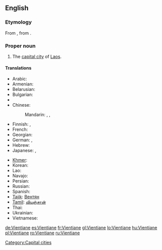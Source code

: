 {{wikipedia}}
==English==

===Etymology===
From {{etyl|fr}} {{term|Vientiane|lang=fr}}, from {{etyl|lo}} {{term|ວຽງຈັນ|tr=wiang-can|sc=Laoo}}.

===Proper noun===
{{en-proper noun}}

# The [[capital city]] of [[Laos]].

====Translations====
{{trans-top|capital of Laos}}
* Arabic: {{t|ar|فيانتيان|m|tr=fiyantiyaan}}
* Armenian: {{t-|hy|Վյենտյան|tr=Vyentyan}}
* Belarusian: {{t|be|Віенцьян|m|tr=Vijencján|xs=Belarusian}}
* Bulgarian: {{t|bg|Виентян|m|tr=Vientján}}
* {{trreq|Burmese}}
* Chinese:
*: Mandarin: {{t|cmn|永珍|tr=Yǒngzhēn|sc=Hani}}, {{t|cmn|萬象|sc=Hani}},  {{t|cmn|万象|tr=Wànxiàng|sc=Hani}}
* Finnish: {{t-|fi|Vientiane}}, {{t-|fi|Viangchan}}
* French: {{t+|fr|Vientiane}}
* Georgian: {{t|ka|ვიენტიანი|tr=vientiani|sc=Geor|xs=Georgian}}
* German: {{t+|de|Vientiane|n}},  {{t|de|Vieng Chan|n}}
* Hebrew: {{t|he|ויינטיאן}}
* Japanese: {{t|ja|ビエンチャン|tr=Bienchan}},  {{t|ja|ヴィエンチャン|tr=Vienchan}}
{{trans-mid}}
* [[Khmer]]: {{t-|km|ខេត្ត​វៀងច័ន្ទន៍|tr=grong wiang jan|sc=Khmr|xs=Khmer}}
* Korean: {{t+|ko|비엔티안|tr=Biantian|sc=Hang}}
* Lao: {{t-|lo|ວຽງຈັນ|tr=wiang-can|sc=Laoo|xs=Lao}}
* Navajo: {{tø|nv|Biʼang Chang}}
* Persian: {{t|fa|وینتیان|tr=ventiân|xs=Persian}}
* Russian: {{t|ru|Вьентьян|m|tr=V'jentján}}
* Spanish: {{t|es|Vientián|m}}
* [[Tajik]]: [[Вентян]]
* [[Tamil]]: [[வியஞ்சான்]]
* Thai: {{t+|th|เวียงจันทน์|tr=wiang jan}}
* Ukrainian: {{t|uk|В'єнтьян|m|tr=V'jentján|xs=Ukrainian}}
* Vietnamese: {{t-|vi|Viêng Chăn|xs=Vietnamese}}
{{trans-bottom}}

[[Category:Capital cities]]

[[de:Vientiane]]
[[es:Vientiane]]
[[fr:Vientiane]]
[[gl:Vientiane]]
[[lo:Vientiane]]
[[hu:Vientiane]]
[[pl:Vientiane]]
[[ro:Vientiane]]
[[ru:Vientiane]]